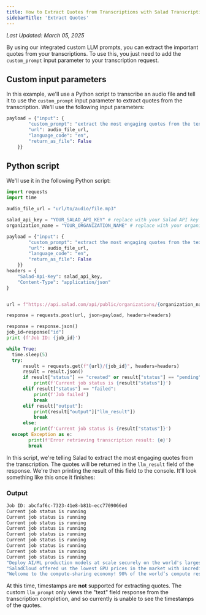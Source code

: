 ```yaml
---
title: How to Extract Quotes from Transcriptions with Salad Transcription API
sidebarTitle: 'Extract Quotes'
---
```


_Last Updated: March 05, 2025_

By using our integrated custom LLM prompts, you can extract the important quotes from your transcriptions. To use this,
you just need to add the `custom_prompt` input parameter to your transcription request.

## Custom input parameters

In this example, we'll use a Python script to transcribe an audio file and tell it to use the `custom_prompt` input
parameter to extract quotes from the transcription. We'll use the following input parameters:

```python
payload = {"input": {
        "custom_prompt": "extract the most engaging quotes from the text. Put quotation marks around the quotes. For example, \"I love Salad\". Do not do any formatting to the list, or include any other text.",
        "url": audio_file_url,
        "language_code": "en",
        "return_as_file": False
    }}
```

## Python script

We'll use it in the following Python script:

```python
import requests
import time

audio_file_url = "url/to/audio/file.mp3"

salad_api_key = "YOUR_SALAD_API_KEY" # replace with your Salad API key
organization_name = "YOUR_ORGANIZATION_NAME" # replace with your organization name

payload = {"input": {
        "custom_prompt": "extract the most engaging quotes from the text. Put quotation marks around the quotes. For example, \"I love Salad\". Do not do any formatting to the list, or include any other text.",
        "url": audio_file_url,
        "language_code": "en",
        "return_as_file": False
    }}
headers = {
    "Salad-Api-Key": salad_api_key,
    "Content-Type": "application/json"
}


url = f"https://api.salad.com/api/public/organizations/{organization_name}/inference-endpoints/transcribe/jobs"

response = requests.post(url, json=payload, headers=headers)

response = response.json()
job_id=response["id"]
print (f'Job ID: {job_id}')

while True:
  time.sleep(5)
  try:
      result = requests.get(f"{url}/{job_id}", headers=headers)
      result = result.json()
      if result["status"] == "created" or result["status"] == "pending" or result["status"] == "started" or result["status"] == "running":
          print(f'Current job status is {result["status"]}')
      elif result["status"] == "failed":
          print(f'Job failed')
          break
      elif result["output"]:
          print(result["output"]["llm_result"])
          break
      else:
          print(f'Current job status is {result["status"]}')
  except Exception as e:
        print(f'Error retrieving transcription result: {e}')
        break
```

In this script, we're telling Salad to extract the most engaging quotes from the transcription. The quotes will be
returned in the `llm_result` field of the response. We're then printing the result of this field to the console. It'll
look something like this once it finishes:

### Output

```bash
Job ID: abcfaf6c-7323-41e8-b81b-ecc7709066ed
Current job status is running
Current job status is running
Current job status is running
Current job status is running
Current job status is running
Current job status is running
Current job status is running
Current job status is running
Current job status is running
"Deploy AI/ML production models at scale securely on the world's largest distributed cloud network. Save up to 90% on compute costs compared to high-end GPUs & hyperscalers."
"SaladCloud offered us the lowest GPU prices in the market with incredible scalability."
"Welcome to the compute-sharing economy! 90% of the world’s compute resources (over 400 million consumer GPUs) sit idle for 20-22 hrs daily."
```

At this time, timestamps are **not** supported for extracting quotes. The custom `llm_prompt` only views the "text"
field response from the transcription completion, and so currently is unable to see the timestamps of the quotes.
